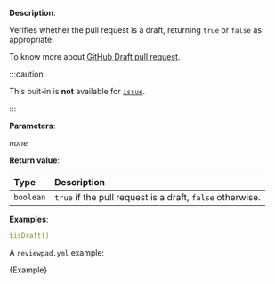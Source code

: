 
**Description**:

Verifies whether the pull request is a draft, returning `true` or `false` as appropriate.

To know more about [GitHub Draft pull request](https://github.blog/2019-02-14-introducing-draft-pull-requests/).

:::caution

This buit-in is **not** available for [`issue`](/guides/syntax#workflow).

:::

**Parameters**:

_none_

**Return value**:

| Type      | Description                                               |
| :-------- | :-------------------------------------------------------- |
| `boolean` | `true` if the pull request is a draft, `false` otherwise. |

**Examples**:

```yml
$isDraft()
```

A `reviewpad.yml` example:

<CodeBlock language="yml" title="reviewpad.yml">{Example}</CodeBlock>
